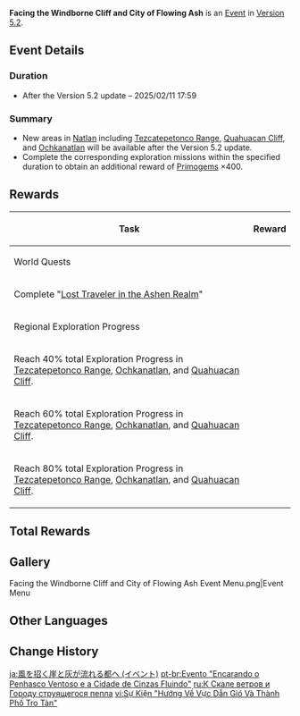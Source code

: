 {{Event
|name              = Facing the Windborne Cliff and City of Flowing Ash
|image             = Facing the Windborne Cliff and City of Flowing Ash Event.png
|type              = In-Game
|group             = Exploration Mission
|time_known        = yes
|time_start        = 2024-11-20 11:00:00
|time_start_offset = GMT+8
|time_end          = 2025-02-11 14:59:59
|link              = https://www.hoyolab.com/article/35015715
}}
{{Description|In order to pursue the great dream in the morning mist and sea of clouds, the warriors who soared the skies never rested for a moment.<br>In the depths of the distant sea of fog, the story of the ruined city occupied by the devilish dragon guarding that which is forbidden, and above the clouds, the empty ark forgotten in legend awaits the arrival of new guests...}}
'''Facing the Windborne Cliff and City of Flowing Ash''' is an [[Event]] in [[Version 5.2]].

==Event Details==
===Duration===
* After the Version 5.2 update – 2025/02/11 17:59

===Summary===
* New areas in [[Natlan]] including [[Tezcatepetonco Range]], [[Quahuacan Cliff]], and [[Ochkanatlan]] will be available after the Version 5.2 update.
* Complete the corresponding exploration missions within the specified duration to obtain an additional reward of [[Primogem]]s ×400.

==Rewards==
{|class="article-table"
!Task
!Reward
|-
!colspan=2|World Quests
|-
|Complete "[[Lost Traveler in the Ashen Realm]]"
|{{Card|Primogem|100|show_caption=1}}
|-
!colspan=2|Regional Exploration Progress
|-
|Reach 40% total Exploration Progress in [[Tezcatepetonco Range]], [[Ochkanatlan]], and [[Quahuacan Cliff]].
|{{Card|Primogem|100|show_caption=1}}
|-
|Reach 60% total Exploration Progress in [[Tezcatepetonco Range]], [[Ochkanatlan]], and [[Quahuacan Cliff]].
|{{Card|Primogem|100|show_caption=1}}
|-
|Reach 80% total Exploration Progress in [[Tezcatepetonco Range]], [[Ochkanatlan]], and [[Quahuacan Cliff]].
|{{Card|Primogem|100|show_caption=1}}
|}

==Total Rewards==
{{Event Rewards
|Primogem = 400
|sort = Primogem
}}

==Gallery==
<gallery>
Facing the Windborne Cliff and City of Flowing Ash Event Menu.png|Event Menu
</gallery>

==Other Languages==
{{Other Languages
|en       = Facing the Windborne Cliff and City of Flowing Ash
|zhs      = 朝向领风之崖与流灰之都
|zhs_rm   = 
|zht      = 朝向領風之崖與流灰之都
|zht_rm   = 
|zh_tl    = 
|ja       = 風を招く崖と灰が流れる都へ
|ja_rm    = Kaze wo Maneku Gake to Hai ga Nagareru Miyako he
|ja_tl    = 
|ko       = 바람 절벽과 잿바람성을 향해
|ko_tl    = 
|es       = Hacia los riscos eólicos y la Ciudad de las Cenizas
|es_tl    = Toward the Windy Cliffs and the City of Ashes
|fr       = Face à la falaise sous le vent et à la cité des cendres flottantes
|fr_tl    = Facing the Leeward Cliff and the City of Floating Ashes
|ru       = К Скале ветров и Городу струящегося пепла
|ru_tl    = 
|th       = สู่หน้าผาสายลมและเมืองแห่งเถ้าถ่าน
|th_rm    = 
|th_tl    = 
|vi       = Hướng Về Vực Dẫn Gió Và Thành Phố Tro Tàn
|vi_tl    = 
|de       = Im Angesicht der Windklippe und der aschenen Stadt
|de_tl    = 
|id       = Di Hadapan Jurang Berangin dan Kota Penuh Abu
|id_tl    = Before a Windy Cliff and City Full of Ash
|pt       = Encarando o Penhasco Ventoso e a Cidade das Cinzas Fluentes
|pt_tl    = 
|tr       = Rüzgarlı Uçurum ve Küllenmiş Şehre Doğru
|tr_tl    = 
|it       = Verso il Picco Ventoso e la Città delle correnti cineree
|it_tl    = 
}}

==Change History==
{{Change History|5.2}}

[[ja:風を招く崖と灰が流れる都へ (イベント)]]
[[pt-br:Evento "Encarando o Penhasco Ventoso e a Cidade de Cinzas Fluindo"]]
[[ru:К Скале ветров и Городу струящегося пепла]]
[[vi:Sự Kiện "Hướng Về Vực Dẫn Gió Và Thành Phố Tro Tàn"]]